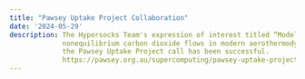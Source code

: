 ```yaml
---
title: "Pawsey Uptake Project Collaboration"
date: '2024-05-29'
description: The Hypersocks Team's expression of interest titled “Modelling of
             nonequilibrium carbon dioxide flows in modern aerothermodynamic problems” for
             the Pawsey Uptake Project call has been successful.
             https://pawsey.org.au/supercomputing/pawsey-uptake-project-expression-of-interest-call
---
```

